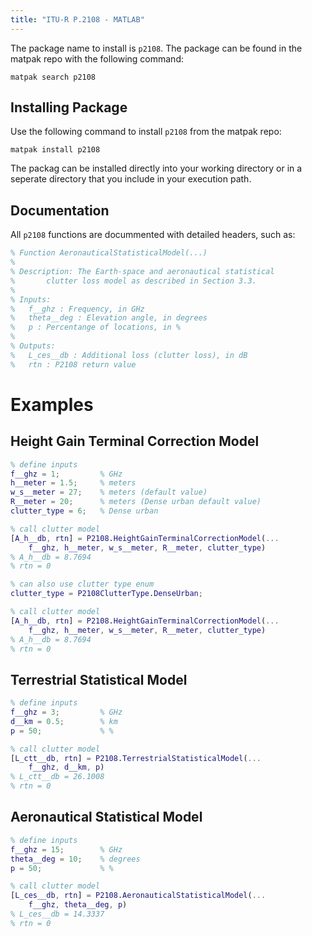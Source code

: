 ```yaml
---
title: "ITU-R P.2108 - MATLAB"
---
```



The package name to install is `p2108`.  The package can be found in the matpak repo with the following command:

```
matpak search p2108
```

## Installing Package

Use the following command to install `p2108` from the matpak repo:

```
matpak install p2108
```

The packag can be installed directly into your working directory or in a seperate directory that you include in your execution path.

## Documentation

All `p2108` functions are docummented with detailed headers, such as:

```matlab
% Function AeronauticalStatisticalModel(...)
%
% Description: The Earth-space and aeronautical statistical 
%       clutter loss model as described in Section 3.3.
%
% Inputs:
%   f__ghz : Frequency, in GHz
%   theta__deg : Elevation angle, in degrees
%   p : Percentange of locations, in %
%
% Outputs:
%   L_ces__db : Additional loss (clutter loss), in dB
%   rtn : P2108 return value
```

# Examples

## Height Gain Terminal Correction Model

```matlab
% define inputs
f__ghz = 1;         % GHz
h__meter = 1.5;     % meters
w_s__meter = 27;    % meters (default value)
R__meter = 20;      % meters (Dense urban default value)
clutter_type = 6;   % Dense urban

% call clutter model
[A_h__db, rtn] = P2108.HeightGainTerminalCorrectionModel(...
    f__ghz, h__meter, w_s__meter, R__meter, clutter_type)
% A_h__db = 8.7694
% rtn = 0

% can also use clutter type enum
clutter_type = P2108ClutterType.DenseUrban;

% call clutter model
[A_h__db, rtn] = P2108.HeightGainTerminalCorrectionModel(...
    f__ghz, h__meter, w_s__meter, R__meter, clutter_type)
% A_h__db = 8.7694
% rtn = 0
```

## Terrestrial Statistical Model

```matlab
% define inputs
f__ghz = 3;         % GHz
d__km = 0.5;        % km
p = 50;             % %

% call clutter model
[L_ctt__db, rtn] = P2108.TerrestrialStatisticalModel(...
    f__ghz, d__km, p)
% L_ctt__db = 26.1008
% rtn = 0
```

## Aeronautical Statistical Model

```matlab
% define inputs
f__ghz = 15;        % GHz
theta__deg = 10;    % degrees
p = 50;             % %

% call clutter model
[L_ces__db, rtn] = P2108.AeronauticalStatisticalModel(...
    f__ghz, theta__deg, p)
% L_ces__db = 14.3337
% rtn = 0
```
